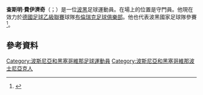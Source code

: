 '''查斯明·費伊濟奇'''（{{lang-bs|'''Jasmin Fejzić'''}}；{{bd|1986年|5月15日}}）是一位[[波黑|波黑]]足球運動員。在場上的位置是守門員。他現在效力於[[德國足球乙級聯賽|德國足球乙級聯賽]]球隊[[布倫瑞克足球俱樂部|布倫瑞克足球俱樂部]]。他也代表波黑國家足球隊參賽<ref>{{cite web|url=http://www.nfsbih.ba/bih/vijest.php?id=10178|title=POTVRĐEN SPISAK OD 23 IGRAČA|date=2 June 2014|accessdate=2 June 2014|publisher=Nogometni/Fudbalski Savez Bosne i Hercegovine|archive-date=2015-05-26|archive-url=https://web.archive.org/web/20150526202703/http://www.nfsbih.ba/bih/vijest.php?id=10178|dead-url=yes}}</ref>。

==參考資料==
{{Reflist}}
{{2014年世界杯足球赛波黑参赛名单}}

{{DEFAULTSORT: Fejzić, Jasmin}}
[[Category:波斯尼亞和黑塞哥維那足球運動員|Category:波斯尼亞和黑塞哥維那足球運動員]]
[[Category:波斯尼亞和黑塞哥維那波士尼亞克人|Category:波斯尼亞和黑塞哥維那波士尼亞克人]]